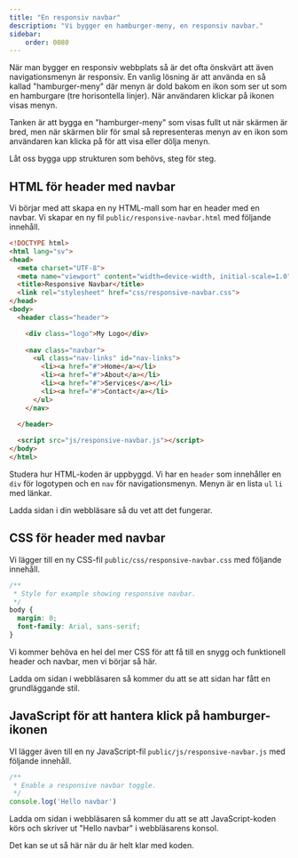 ```yaml
---
title: "En responsiv navbar"
description: "Vi bygger en hamburger-meny, en responsiv navbar."
sidebar:
    order: 0080
---
```





När man bygger en responsiv webbplats så är det ofta önskvärt att även navigationsmenyn är responsiv. En vanlig lösning är att använda en så kallad "hamburger-meny" där menyn är dold bakom en ikon som ser ut som en hamburgare (tre horisontella linjer). När användaren klickar på ikonen visas menyn.

Tanken är att bygga en "hamburger-meny" som visas fullt ut när skärmen är bred, men när skärmen blir för smal så representeras menyn av en ikon som användaren kan klicka på för att visa eller dölja menyn.

Låt oss bygga upp strukturen som behövs, steg för steg.



## HTML för header med navbar

Vi börjar med att skapa en ny HTML-mall som har en header med en navbar. Vi skapar en ny fil `public/responsive-navbar.html` med följande innehåll.

```html title="Mall för sida med responsiv navbar"
<!DOCTYPE html>
<html lang="sv">
<head>
  <meta charset="UTF-8">
  <meta name="viewport" content="width=device-width, initial-scale=1.0">
  <title>Responsive Navbar</title>
  <link rel="stylesheet" href="css/responsive-navbar.css">
</head>
<body>
  <header class="header">

    <div class="logo">My Logo</div>
    
    <nav class="navbar">
      <ul class="nav-links" id="nav-links">
        <li><a href="#">Home</a></li>
        <li><a href="#">About</a></li>
        <li><a href="#">Services</a></li>
        <li><a href="#">Contact</a></li>
      </ul>
    </nav>
  
  </header>

  <script src="js/responsive-navbar.js"></script>
</body>
</html>
```

Studera hur HTML-koden är uppbyggd. Vi har en `header` som innehåller en `div` för logotypen och en `nav` för navigationsmenyn. Menyn är en lista `ul` `li` med länkar.

Ladda sidan i din webbläsare så du vet att det fungerar.



## CSS för header med navbar

Vi lägger till en ny CSS-fil `public/css/responsive-navbar.css` med följande innehåll.

```css title="CSS för responsiv navbar i public/css/responsive-navbar.css"
/**
 * Style for example showing responsive navbar.
 */
body {
  margin: 0;
  font-family: Arial, sans-serif;
}
```

Vi kommer behöva en hel del mer CSS för att få till en snygg och funktionell header och navbar, men vi börjar så här.

Ladda om sidan i webbläsaren så kommer du att se att sidan har fått en grundläggande stil.



## JavaScript för att hantera klick på hamburger-ikonen

VI lägger även till en ny JavaScript-fil `public/js/responsive-navbar.js` med följande innehåll.

```js title="JavaScript för att hantera klick på hamburger-ikonen i public/js/navbar.js"
/**
 * Enable a responsive navbar toggle.
 */
console.log('Hello navbar')
```

Ladda om sidan i webbläsaren så kommer du att se att JavaScript-koden körs och skriver ut "Hello navbar" i webbläsarens konsol.

Det kan se ut så här när du är helt klar med koden.


<Figure 
  src={resp15}
  caption="En start för exemplet med en responsiv navbar."
/>

